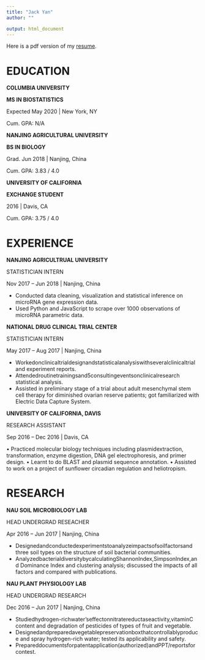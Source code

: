```yaml
---
title: "Jack Yan"
author: ""

output: html_document
---
```



Here is a pdf version of my [resume](_resume_jack_yan.pdf).


# EDUCATION

**COLUMBIA UNIVERSITY**

**MS IN BIOSTATISTICS**

Expected May 2020 | New York, NY 

Cum. GPA: N/A\  

**NANJING AGRICULTURAL UNIVERSITY**

**BS IN BIOLOGY**

Grad. Jun 2018 | Nanjing, China

Cum. GPA: 3.83 / 4.0

**UNIVERSITY OF CALIFORNIA**

**EXCHANGE STUDENT**

2016 | Davis, CA

Cum. GPA: 3.75 / 4.0

# EXPERIENCE

**NANJING AGRICULTRUAL UNIVERSITY**

STATISTICIAN INTERN

Nov 2017 – Jun 2018 | Nanjing, China

*  Conducted data cleaning, visualization and statistical inference on microRNA gene expression data.
*  Used Python and JavaScript to scrape over 1000 observations of microRNA parametric data.

**NATIONAL DRUG CLINICAL TRIAL CENTER**

STATISTICIAN INTERN

May 2017 – Aug 2017 | Nanjing, China

*  Workedonclinicaltrialdesignandstatisticalanalysiswithseveralclinicaltrial and experiment reports.
*  Attendedroutinetrainingsand5consultingeventsonclinicalresearch statistical analysis.
*  Assisted in preliminary stage of a trial about adult mesenchymal stem cell therapy for diminished ovarian reserve patients; got familiarized with Electric Data Capture System.

**UNIVERSITY OF CALIFORNIA, DAVIS**

RESEARCH ASSISTANT

Sep 2016 – Dec 2016 | Davis, CA

• Practiced molecular biology techniques including plasmidextraction, transformation, enzyme digestion, DNA gel electrophoresis, and primer design.
• Learnt to do BLAST and plasmid sequence annotation.
• Assisted to work on a project of sunflower circadian regulation and heliotropism.

# RESEARCH

**NAU SOIL MICROBIOLOGY LAB**

HEAD UNDERGRAD RESEACHER

Apr 2016 – Jun 2017 | Nanjing, China

*  Designedandconductedexperimentstoanalyzeimpactsofsoilfactorsand three soil types on the structure of soil bacterial communities.
*  AnalyzedbacterialdiversitybycalculatingShannonIndex,SimpsonIndex,and Dominance Index and clustering analysis; discussed the impacts of all factors and compared with publications.

**NAU PLANT PHYSIOLOGY LAB**

HEAD UNDERGRAD RESEARCH

Dec 2016 – Jun 2017 | Nanjing, China

*  Studiedhydrogen-richwater’seffectonnitratereductaseactivity,vitaminC content and degradation of pesticides of types of fruit and vegetable.
*  Designedandpreparedavegetablepreservationboxthatcontrollablyproduce and spray hydrogen-rich water; tested its applicability and safety.
*  Prepareddocumentsforpatentapplication(authorized)andPPT/reportsfor contest.


